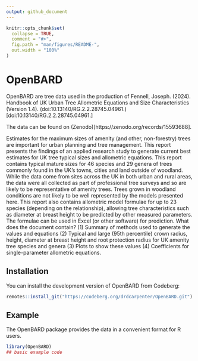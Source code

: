 ```yaml
---
output: github_document
---
```


<!-- README.md is generated from README.Rmd. Please edit that file -->

```r
knitr::opts_chunk$set(
  collapse = TRUE,
  comment = "#>",
  fig.path = "man/figures/README-",
  out.width = "100%"
)
```

# OpenBARD

<!-- badges: start -->
<!-- badges: end -->

OpenBARD are tree data used in the production of Fennell, Joseph. (2024). Handbook of UK Urban Tree Allometric Equations and Size Characteristics (Version 1.4). (doi:10.13140/RG.2.2.28745.04961.)[doi:10.13140/RG.2.2.28745.04961.]

The data can be found on (Zenodo)[https://zenodo.org/records/15593688].

Estimates for the maximum sizes of amenity (and other, non-forestry) trees are important for urban planning and tree management. This report presents the findings of an applied research study to generate current best estimates for UK tree typical sizes and allometric equations. This report contains typical mature sizes for 46 species and 29 genera of trees commonly found in the UK’s towns, cities and land outside of woodland. While the data come from sites across the UK in both urban and rural areas, the data were all collected as part of professional tree surveys and so are likely to be representative of amenity trees. Trees grown in woodland conditions are not likely to be well represented by the models presented here. This report also contains allometric model formulae for up to 23 species (depending on the relationship), allowing tree characteristics such as diameter at breast height to be predicted by other measured parameters. The formulae can be used in Excel (or other software) for prediction. What does the document contain? (1) Summary of methods used to generate the values and equations (2) Typical and large (95th percentile) crown radius, height, diameter at breast height and root protection radius for UK amenity tree species and genera (3) Plots to show these values (4) Coefficients for single-parameter allometric equations.

## Installation

You can install the development version of OpenBARD from Codeberg:

``` r
remotes::install_git("https://codeberg.org/drdcarpenter/OpenBARD.git")
```

## Example

The OpenBARD package provides the data in a convenient format for R users.

```r
library(OpenBARD)
## basic example code
```

